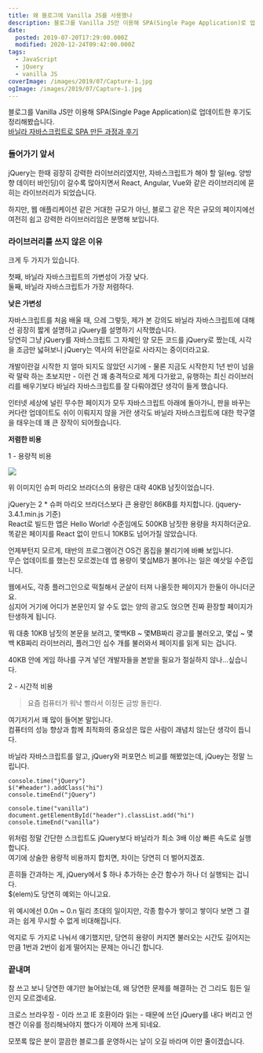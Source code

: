 ```yaml
---
title: 왜 블로그에 Vanilla JS를 사용했나
description: 블로그를 Vanilla JS만 이용해 SPA(Single Page Application)로 업데이트한 후기도 정리해봤습니다.바닐라 자바스크립트로 SPA 만든 과정과 후기 들어가기 앞서 jQuery는 한때 굉장히 강력한 라이브러리였지만, 자바스크립트가 해야 할 일(eg. 양방향 데이터 바인딩)이 갈수록 많아지면서 React, Angular, Vue와 같은 라이브러리에 묻히는 라이브러리가 되었습니다. 하지만, 웹 애플리케이션 같은 거대한 규모가 아닌, 블로그 같은 작은 규모의 페이지에선 여전히 쉽고 강력한 라이브러리임은
date:
  posted: 2019-07-20T17:29:00.000Z
  modified: 2020-12-24T09:42:00.000Z
tags:
  - JavaScript
  - jQuery
  - vanilla JS
coverImage: /images/2019/07/Capture-1.jpg
ogImage: /images/2019/07/Capture-1.jpg
---
```


블로그를 Vanilla JS만 이용해 SPA(Single Page Application)로 업데이트한 후기도 정리해봤습니다.  
[바닐라 자바스크립트로 SPA 만든 과정과 후기](https://marshallku.com/web/log/%eb%b0%94%eb%8b%90%eb%9d%bc-%ec%9e%90%eb%b0%94%ec%8a%a4%ed%81%ac%eb%a6%bd%ed%8a%b8%eb%a1%9c-spa-%eb%a7%8c%eb%93%a0-%ea%b3%bc%ec%a0%95%ea%b3%bc-%ed%9b%84%ea%b8%b0)

### 들어가기 앞서

jQuery는 한때 굉장히 강력한 라이브러리였지만, 자바스크립트가 해야 할 일(eg. 양방향 데이터 바인딩)이 갈수록 많아지면서 React, Angular, Vue와 같은 라이브러리에 묻히는 라이브러리가 되었습니다.

하지만, 웹 애플리케이션 같은 거대한 규모가 아닌, 블로그 같은 작은 규모의 페이지에선 여전히 쉽고 강력한 라이브러리임은 분명해 보입니다.

### 라이브러리를 쓰지 않은 이유

크게 두 가지가 있습니다.

첫째, 바닐라 자바스크립트의 가변성이 가장 낮다.  
둘째, 바닐라 자바스크립트가 가장 저렴하다.

**낮은 가변성**

자바스크립트를 처음 배울 때, 으레 그렇듯, 제가 본 강의도 바닐라 자바스크립트에 대해선 굉장히 짧게 설명하고 jQuery를 설명하기 시작했습니다.  
당연히 그냥 jQuery를 자바스크립트 그 자체인 양 모든 코드를 jQuery로 짰는데, 시각을 조금만 넓혀보니 jQuery는 역사의 뒤안길로 사라지는 중이더라고요.

개발이란걸 시작한 지 얼마 되지도 않았던 시기에 - 물론 지금도 시작한지 1년 반이 넘을락 말락 하는 초보지만 - 이런 건 꽤 충격적으로 제게 다가왔고, 유행하는 최신 라이브러리를 배우기보다 바닐라 자바스크립트를 잘 다뤄야겠단 생각이 들게 했습니다.

인터넷 세상에 널린 무수한 페이지가 모두 자바스크립트 아래에 돌아가니, 판을 바꾸는 커다란 업데이트도 쉬이 이뤄지지 않을 거란 생각도 바닐라 자바스크립트에 대한 학구열을 태우는데 꽤 큰 장작이 되어줬습니다.

**저렴한 비용**

1 - 용량적 비용

![](/images/2019/07/mario.jpg)

위 이미지인 슈퍼 마리오 브라더스의 용량은 대략 40KB 남짓이었습니다.

jQuery는 2 \* 슈퍼 마리오 브라더스보다 큰 용량인 86KB를 차지합니다. (jquery-3.4.1.min.js 기준)  
React로 빌드한 앱은 Hello World! 수준임에도 500KB 남짓한 용량을 차지하더군요.  
똑같은 페이지를 React 없이 만드니 10KB도 넘어가질 않았습니다.

언제부턴지 모르게, 태반의 프로그램이건 OS건 몸집을 불리기에 바빠 보입니다.  
무슨 업데이트를 했는진 모르겠는데 앱 용량이 몇십MB가 불어나는 일은 예삿일 수준입니다.

웹에서도, 각종 플러그인으로 떡칠해서 군살이 터져 나올듯한 페이지가 한둘이 아니더군요.  
심지어 거기에 어디가 본문인지 알 수도 없는 양의 광고도 얹으면 진짜 환장할 페이지가 탄생하게 됩니다.

뭐 대충 10KB 남짓의 본문을 보려고, 몇백KB \~ 몇MB짜리 광고를 불러오고, 몇십 \~ 몇백 KB짜리 라이브러리, 플러그인 십수 개를 불러와서 페이지를 읽게 되는 겁니다.

40KB 안에 게임 하나를 구겨 넣던 개발자들을 본받을 필요가 절실하지 않나…싶습니다.

2 - 시간적 비용

> 요즘 컴퓨터가 워낙 빨라서 이정돈 금방 돌린다. 

여기저기서 꽤 많이 들어본 말입니다.  
컴퓨터의 성능 향상과 함께 최적화의 중요성은 많은 사람이 괘념치 않는단 생각이 듭니다.

바닐라 자바스크립트를 알고, jQuery와 퍼포먼스 비교를 해봤었는데, jQuey는 정말 느립니다.

```
console.time("jQuery")
$("#header").addClass("hi")
console.timeEnd("jQuery")

console.time("vanilla")
document.getElementById("header").classList.add("hi")
console.timeEnd("vanilla")

```

위처럼 정말 간단한 스크립트도 jQuery보다 바닐라가 최소 3배 이상 빠른 속도로 실행합니다.  
여기에 상술한 용량적 비용까지 합치면, 차이는 당연히 더 벌어지겠죠.

흔히들 간과하는 게, jQuery에서 $ 하나 추가하는 순간 함수가 하나 더 실행되는 겁니다.  
$(elem)도 당연히 예외는 아니고요.

위 예시에선 0.0n \~ 0.n 밀리 초대의 일이지만, 각종 함수가 쌓이고 쌓이다 보면 그 결과는 쉽게 무시할 수 없게 비대해집니다.

억지로 두 가지로 나눠서 얘기했지만, 당연히 용량이 커지면 불러오는 시간도 길어지는 만큼 1번과 2번이 쉽게 떨어지는 문제는 아니긴 합니다.

### 끝내며

참 쓰고 보니 당연한 얘기만 늘어놨는데, 왜 당연한 문제를 해결하는 건 그리도 힘든 일인지 모르겠네요.

크로스 브라우징 - 이라 쓰고 IE 호환이라 읽는 - 때문에 쓰던 jQuery를 내다 버리고 언젠간 이유를 정리해놔야지 했다가 이제야 쓰게 되네요.

모쪼록 많은 분이 깔끔한 블로그를 운영하시는 날이 오길 바라며 이만 줄이겠습니다.